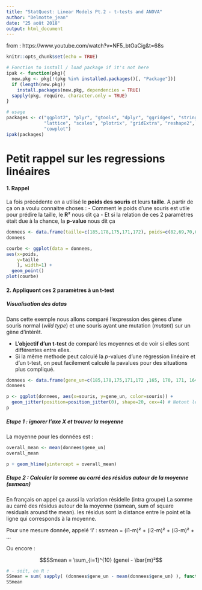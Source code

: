 ```yaml
---
title: "StatQuest: Linear Models Pt.2 - t-tests and ANOVA"
author: "Delmotte_jean"
date: "25 août 2018"
output: html_document
---
```


from : https://www.youtube.com/watch?v=NF5_btOaCig&t=68s

```r
knitr::opts_chunk$set(echo = TRUE)

# Fonction to install / load package if it's not here
ipak <- function(pkg){
  new.pkg <- pkg[!(pkg %in% installed.packages()[, "Package"])]
  if (length(new.pkg)) 
    install.packages(new.pkg, dependencies = TRUE)
  sapply(pkg, require, character.only = TRUE)
}

# usage
packages <- c("ggplot2", "plyr", "gtools", "dplyr", "ggridges", "stringr", "RColorBrewer",
              "lattice", "scales", "plotrix", "gridExtra", "reshape2", "tidyr", "randomForest",
              "cowplot")
ipak(packages)
```

# Petit rappel sur les regressions linéaires

#### 1. Rappel

La fois précédente on a utilisé le **poids des souris** et leurs **taille**. A partir de ça on a voulu connaitre choses :
- Comment le poids d'une souris est utile pour prédire la taille, le **R²** nous dit ça
- Et si la relation de ces 2 paramètres était due à la chance, la **p-value** nous dit ça

```r
donnees <- data.frame(taille=c(185,178,175,171,172), poids=c(82,69,70,65,68), souris=c("1","2","3","4","5"))
donnees

courbe <- ggplot(data = donnees, 
aes(x=poids, 
    y=taille
    ), width=1) +
  geom_point()
plot(courbe)
```

#### 2. Appliquont ces 2 paramètres à un t-test

##### Visualisation des datas

Dans cette exemple nous allons comparé l'expression des gènes d'une souris normal (*wild type*) et une souris ayant une mutation (*mutant*) sur un gène d'intérêt.

- **L'objectif d'un t-test** de comparé les moyennes et de voir si elles sont différentes entre elles.
- Si la même methode peut calculé la *p*-values d'une régression linéaire et d'un t-test, on peut facilement calculé la pavalues pour des situations plus compliqué.

```r
donnees <- data.frame(gene_un=c(185,178,175,171,172 ,165, 170, 171, 164, 182 ), gene_deux=c(82,69,70,65,68, 70, 71, 67, 63, 80), souris=c("wt","wt","wt","m","m","wt","wt","m","m","m"))
donnees

p <- ggplot(donnees, aes(x=souris, y=gene_un, color=souris)) + 
  geom_jitter(position=position_jitter(0), shape=20, cex=4) # Notont le shape pour changer la forme des points
p
```

##### Etape 1 : ignorer l'axe X et trouver la moyenne

La moyenne pour les données est : 

```r
overall_mean <- mean(donnees$gene_un)
overall_mean

p + geom_hline(yintercept = overall_mean)
```

##### Etape 2 : Calculer la somme au carré des résidus autour de la moyenne (ssmean)

En français on appel ça aussi la variation résidelle (intra groupe)
La somme au carré des résidus autour de la moyenne (ssmean, sum of square residuals around the mean). les résidus sont la distance entre le point et la ligne qui corresponds à la moyenne.

Pour une mesure donnée, appelé 'i' :
ssmean = (i1-m)² + (i2-m)² + (i3-m)² + ...

Ou encore : 

$$SSmean = \sum_{i=1}^{10} (genei - \bar{m)²$$

```r
# - soit, en R :
SSmean = sum( sapply( (donnees$gene_un - mean(donnees$gene_un) ), function(x) x^2) )
SSmean
```


